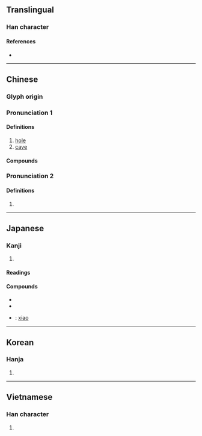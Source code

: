{{character info/new}}
==Translingual==

===Han character===
{{Han char|rn=85|rad=水|as=06|sn=9|four=37120|canj=EBMR|ids=⿰氵同}}

====References====
* {{Han ref|kx=0620.180|dkj=17386|dj=1016.070|hdz=31607.030|uh=6D1E|ud=27934|bh=AC7D|bd=44157}}

----

==Chinese==
{{zh-forms}}

===Glyph origin===
{{Han etym}}

===Pronunciation 1===
{{zh-pron
|m=dòng
|c=dung6
|h=pfs=thung
|md=dâe̤ng
|mn=tōng/xm,zz:tāng
|w=3don
|mc=2
|oc=2
|cat=n
}}

====Definitions====
{{zh-hanzi}}

# [[hole]]
# [[cave]]

====Compounds====
{{zh-der|洞簫|仙洞|九曲洞|勿里洞島|別有洞天|大洞果|塞狗洞|坑洞|山頂洞人|岩洞|山洞|上洞人|八洞|函洞|千佛洞|地洞|洞天|橋洞|洞兒|洞燭入微|法律漏洞|洞若觀火|洞仙|洞見癥結|洞如觀火|洞達|掘洞|洞房|漏洞百出|挖洞|洞宮|洞房花燭|洞燭姦邪|洞家|拖牢洞|洞庭|漏洞|洞戶|窗洞|空空洞洞|洞悉真相|洞察|石灰岩洞|洞悉|福地洞天|狗洞|洞鑒古今|石洞|洞燭其奸|白鹿洞|曹洞宗|月洞門|白洞|無底洞|洞貫|潮音洞|甕洞兒|洞察其奸|空洞|洞鑒|洞徹|洞窟|炕洞|洞曉|洞庭湖|洞中肯綮|水簾洞|洞開|涵洞|洞門|洞見|洞窟美術|洞穿|洞穴|洞燭|洞然|洞明|洞悉明白|洞居|洞察機先|洞天福地|洞壑|洞府|洞燭機先|破洞|月洞|窯洞|花燭洞房|門洞|鑽天打洞|龍洞|黑洞洞|黑洞|鬼窟洞|鬧洞房|花兒洞子|通幽洞微|風洞|鑽狗洞|鐘乳洞|連闥洞房|防空洞|芭蕉洞}}

===Pronunciation 2===
{{zh-pron
|m=tóng
|c=tung4
|dial=n
|mc=1
|oc=1
|cat=
}}

====Definitions====
{{zh-hanzi}}

# {{zh-only|澒洞||洪洞}}

{{zh-cat|Elementary}}

----

==Japanese==

===Kanji===
{{ja-kanji|grade=c|rs=水06}}

# {{defn|lang=ja|sort=水06}}

====Readings====
{{ja-readings
|goon=ずう
|kanon=とう
|kanyoon=どう
|kun=ふかい, ほがらか, ほら-, みぬく
}}

====Compounds====
{{der-top|Compounds}}
* {{ja-r|洞窟|どうくつ}}
* {{ja-r|洞察|どうさつ}}
* {{ja-r|洞簫|どうしょう}}: [[xiao]] {{gloss|Chinese flute}}
{{der-bottom}}

----

==Korean==

===Hanja===
{{ko-hanja|hangeul=[[동]], [[통]]}}

# {{defn|lang=ko|sort=水06}}

----

==Vietnamese==

===Han character===
{{vi-hantu|[[đọng]], [[động]], [[đùng]], [[dộng]], [[dọng]], [[đỗng]]|rs=水06}}

# {{defn|lang=vi|sort=水06}}